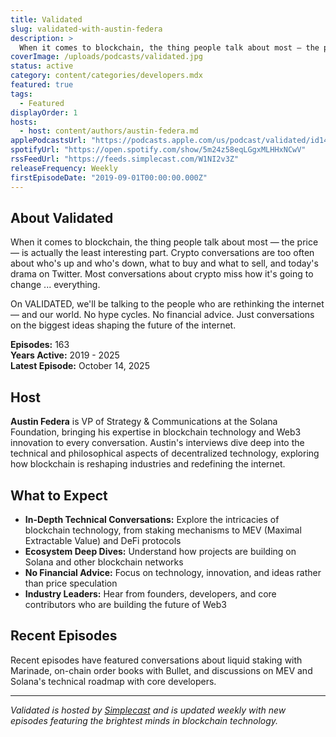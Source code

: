 ```yaml
---
title: Validated
slug: validated-with-austin-federa
description: >
  When it comes to blockchain, the thing people talk about most — the price — is actually the least interesting part. On VALIDATED, we'll be talking to the people who are rethinking the internet and our world. No hype cycles. No financial advice. Just conversations on the biggest ideas shaping the future of the internet.
coverImage: /uploads/podcasts/validated.jpg
status: active
category: content/categories/developers.mdx
featured: true
tags:
  - Featured
displayOrder: 1
hosts:
  - host: content/authors/austin-federa.md
applePodcastsUrl: "https://podcasts.apple.com/us/podcast/validated/id1476353378"
spotifyUrl: "https://open.spotify.com/show/5m24z58eqLGgxMLHHxNCwV"
rssFeedUrl: "https://feeds.simplecast.com/W1NI2v3Z"
releaseFrequency: Weekly
firstEpisodeDate: "2019-09-01T00:00:00.000Z"
---
```


## About Validated

When it comes to blockchain, the thing people talk about most — the price — is actually the least interesting part. Crypto conversations are too often about who's up and who's down, what to buy and what to sell, and today's drama on Twitter. Most conversations about crypto miss how it's going to change ... everything.

On VALIDATED, we'll be talking to the people who are rethinking the internet — and our world. No hype cycles. No financial advice. Just conversations on the biggest ideas shaping the future of the internet.

**Episodes:** 163  
**Years Active:** 2019 - 2025  
**Latest Episode:** October 14, 2025

## Host

**Austin Federa** is VP of Strategy & Communications at the Solana Foundation, bringing his expertise in blockchain technology and Web3 innovation to every conversation. Austin's interviews dive deep into the technical and philosophical aspects of decentralized technology, exploring how blockchain is reshaping industries and redefining the internet.

## What to Expect

- **In-Depth Technical Conversations:** Explore the intricacies of blockchain technology, from staking mechanisms to MEV (Maximal Extractable Value) and DeFi protocols
- **Ecosystem Deep Dives:** Understand how projects are building on Solana and other blockchain networks
- **No Financial Advice:** Focus on technology, innovation, and ideas rather than price speculation
- **Industry Leaders:** Hear from founders, developers, and core contributors who are building the future of Web3

## Recent Episodes

Recent episodes have featured conversations about liquid staking with Marinade, on-chain order books with Bullet, and discussions on MEV and Solana's technical roadmap with core developers.

---

_Validated is hosted by [Simplecast](https://simplecast.com) and is updated weekly with new episodes featuring the brightest minds in blockchain technology._
